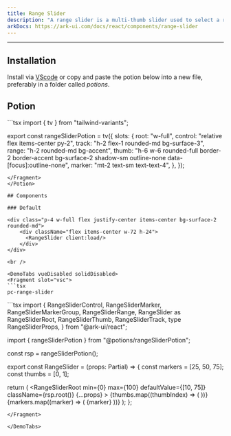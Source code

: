 ```yaml
---
title: Range Slider
description: "A range slider is a multi-thumb slider used to select a range between two numbers."
arkDocs: https://ark-ui.com/docs/react/components/range-slider
---
```


---


<div class="p-4 w-full flex justify-center items-center bg-surface-2 rounded-md">
    <div className="flex items-center w-72 h-24">
      <RangeSlider client:load/>
    </div>
</div>

## Installation

Install via [VScode](/docs/getting-started/vsc) or copy and paste the potion below into a new file, preferably in a folder called *potions*.

## Potion 

<Potion>
<Fragment slot="contentSlot">
```tsx
import { tv } from "tailwind-variants";

export const rangeSliderPotion = tv({
  slots: {
    root: "w-full",
    control: "relative flex items-center py-2",
    track: "h-2 flex-1 rounded-md bg-surface-3",
    range: "h-2 rounded-md bg-accent",
    thumb:
      "h-6 w-6 rounded-full border-2 border-accent bg-surface-2 shadow-sm outline-none data-[focus]:outline-none",
    marker: "mt-2 text-sm text-text-4",
  },
});

```
</Fragment>
</Potion>

## Components 

### Default

<div class="p-4 w-full flex justify-center items-center bg-surface-2 rounded-md">
    <div className="flex items-center w-72 h-24">
      <RangeSlider client:load/>
    </div>
</div>

<br />

<DemoTabs vueDisabled solidDisabled>
<Fragment slot="vsc">
```tsx
pc-range-slider 
```
</Fragment>
<Fragment slot="react">
```tsx
import {
  RangeSliderControl,
  RangeSliderMarker,
  RangeSliderMarkerGroup,
  RangeSliderRange,
  RangeSlider as RangeSliderRoot,
  RangeSliderThumb,
  RangeSliderTrack,
  type RangeSliderProps,
} from "@ark-ui/react";

import { rangeSliderPotion } from "@potions/rangeSliderPotion";

const rsp = rangeSliderPotion();

export const RangeSlider = (props: Partial<RangeSliderProps>) => {
  const markers = [25, 50, 75];
  const thumbs = [0, 1];

  return (
    <RangeSliderRoot
      min={0}
      max={100}
      defaultValue={[10, 75]}
      className={rsp.root()}
      {...props}
    >
      <RangeSliderControl className={rsp.control()}>
        <RangeSliderTrack className={rsp.track()}>
          <RangeSliderRange className={rsp.range()} />
        </RangeSliderTrack>
        {thumbs.map((thumbIndex) => (
          <RangeSliderThumb
            key={thumbIndex}
            className={rsp.thumb()}
            index={thumbIndex}
          />
        ))}
      </RangeSliderControl>
      <RangeSliderMarkerGroup>
        {markers.map((marker) => (
          <RangeSliderMarker
            key={marker}
            className={rsp.marker()}
            value={marker}
          >
            {marker}
          </RangeSliderMarker>
        ))}
      </RangeSliderMarkerGroup>
    </RangeSliderRoot>
  );
};

```
</Fragment>

</DemoTabs>


